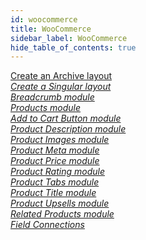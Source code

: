 ```yaml
---
id: woocommerce
title: WooCommerce
sidebar_label: WooCommerce
hide_table_of_contents: true
---
```


<div className="row">
  <div className="col col--6">
    <a className="jump-to" href="../../beaver-themer/integrations/woocommerce/create-an-archive-themer-layout-for-woocommerce" aria-label="Create an Archive layout">
      <div className="jump-to--main">
        Create an Archive layout
      </div>
      <div className="jump-to--icon">
        <i className="fas fa-chevron-right" />
      </div>
    </a>
    <a className="jump-to" href="../../beaver-themer/integrations/woocommerce/create-a-singular-themer-layout-for-woocommerce" aria-label="Create a Singular layout">
      <div className="jump-to--main">
        Create a Singular layout
      </div>
      <div className="jump-to--icon">
        <i className="fas fa-chevron-right" />
      </div>
    </a>
    <a className="jump-to" href="../../beaver-themer/integrations/woocommerce/breadcrumb-module-for-woocommerce-singular-and-archive-themer-layouts" aria-label="Breadcrumb module">
      <div className="jump-to--main">
        Breadcrumb module
      </div>
      <div className="jump-to--icon">
        <i className="fas fa-chevron-right" />
      </div>
    </a>
    <a className="jump-to" href="../../beaver-themer/integrations/woocommerce/products-module-for-woocommerce-archive-themer-layouts" aria-label="Products module">
      <div className="jump-to--main">
        Products module
      </div>
      <div className="jump-to--icon">
        <i className="fas fa-chevron-right" />
      </div>
    </a>
    <a className="jump-to" href="../../beaver-themer/integrations/woocommerce/add-to-cart-button-module-for-woocommerce-singular-themer-layouts" aria-label="Add to Cart Button module">
      <div className="jump-to--main">
        Add to Cart Button module
      </div>
      <div className="jump-to--icon">
        <i className="fas fa-chevron-right" />
      </div>
    </a>
    <a className="jump-to" href="../../beaver-themer/integrations/woocommerce/product-description-module-for-woocommerce-singular-themer-layouts" aria-label="Product Description module">
      <div className="jump-to--main">
        Product Description module
      </div>
      <div className="jump-to--icon">
        <i className="fas fa-chevron-right" />
      </div>
    </a>
    <a className="jump-to" href="../../beaver-themer/integrations/woocommerce/product-images-module-for-woocommerce-singular-themer-layouts" aria-label="Product Images module">
      <div className="jump-to--main">
        Product Images module
      </div>
      <div className="jump-to--icon">
        <i className="fas fa-chevron-right" />
      </div>
    </a>
    <a className="jump-to" href="../../beaver-themer/integrations/woocommerce/product-meta-module-for-woocommerce-singular-themer-layouts" aria-label="Product Meta module">
      <div className="jump-to--main">
        Product Meta module
      </div>
      <div className="jump-to--icon">
        <i className="fas fa-chevron-right" />
      </div>
    </a>
  </div>
  <div className="col col--6">
    <a className="jump-to" href="../../beaver-themer/integrations/woocommerce/product-price-module-for-woocommerce-singular-themer-layouts" aria-label="Product Price module">
      <div className="jump-to--main">
        Product Price module
      </div>
      <div className="jump-to--icon">
        <i className="fas fa-chevron-right" />
      </div>
    </a>
    <a className="jump-to" href="../../beaver-themer/integrations/woocommerce/product-rating-module-for-woocommerce-singular-themer-layouts" aria-label="Product Rating module">
      <div className="jump-to--main">
        Product Rating module
      </div>
      <div className="jump-to--icon">
        <i className="fas fa-chevron-right" />
      </div>
    </a>
    <a className="jump-to" href="../../beaver-themer/integrations/woocommerce/product-tabs-module-for-woocommerce-singular-themer-layouts" aria-label="Product Tabs module">
      <div className="jump-to--main">
        Product Tabs module
      </div>
      <div className="jump-to--icon">
        <i className="fas fa-chevron-right" />
      </div>
    </a>
    <a className="jump-to" href="../../beaver-themer/integrations/woocommerce/product-title-module-for-woocommerce-singular-themer-layouts" aria-label="Product Title module">
      <div className="jump-to--main">
        Product Title module
      </div>
      <div className="jump-to--icon">
        <i className="fas fa-chevron-right" />
      </div>
    </a>
    <a className="jump-to" href="../../beaver-themer/integrations/woocommerce/product-upsells-module-for-woocommerce-singular-themer-layouts" aria-label="Product Upsells module">
      <div className="jump-to--main">
        Product Upsells module
      </div>
      <div className="jump-to--icon">
        <i className="fas fa-chevron-right" />
      </div>
    </a>
    <a className="jump-to" href="../../beaver-themer/integrations/woocommerce/related-products-module-for-woocommerce-singular-themer-layouts" aria-label="Related Products module">
      <div className="jump-to--main">
        Related Products module
      </div>
      <div className="jump-to--icon">
        <i className="fas fa-chevron-right" />
      </div>
    </a>
    <a className="jump-to" href="../../beaver-themer/integrations/woocommerce/woocommerce-field-connection-shortcode-index" aria-label="Field Connections">
      <div className="jump-to--main">
        Field Connections
      </div>
      <div className="jump-to--icon">
        <i className="fas fa-chevron-right" />
      </div>
    </a>
  </div>
</div>
